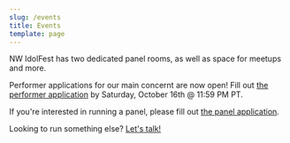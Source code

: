 ```yaml
---
slug: /events
title: Events
template: page
---
```


NW IdolFest has two dedicated panel rooms, as well as space for meetups and more.

Performer applications for our main concernt are now open! Fill out [the performer application](https://docs.google.com/forms/d/e/1FAIpQLScaEdMZgigZiemn2iYYLr-O2iXfG-4kpTvZi2WK_QB6-FUBsQ/viewform) by Saturday, October 16th @ 11:59 PM PT.

If you're interested in running a panel, please fill out [the panel application](https://docs.google.com/forms/d/e/1FAIpQLSc9foKQdRm-tD1q_IYHyo-p85od__iflqTtNj4nI708XSTVkQ/viewform?embedded=true).

Looking to run something else? [Let's talk!](/contact)
